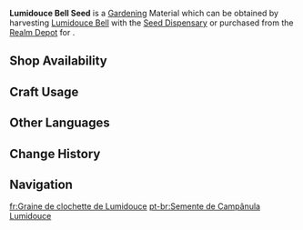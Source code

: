 {{Item Infobox
|id           = 130030
|image        = Item Lumidouce Bell Seed.png
|type         = Gardening Materials
|group        = Luxuriant Glebe
|invCategory  = Seed Dispensary
|description  = A seed obtained from the [[Seed Dispensary]]. A quality seed full of life, just waiting to be planted in the fields of the Realm Within. After some time, it will grow into a [[Lumidouce Bell]].
|source1      = Harvesting [[Lumidouce Bell]] with the [[Seed Dispensary]]
|source2      = [[Serenitea Pot/Realm Depot|Realm Depot]]
}}
'''Lumidouce Bell Seed''' is a [[Gardening]] Material which can be obtained by harvesting [[Lumidouce Bell]] with the [[Seed Dispensary]] or purchased from the [[Realm Depot]] for {{Item|Realm Currency|30|x=5}}.

==Shop Availability==
{{Shop Availability|currency=Realm Currency}}

==Craft Usage==
{{Craft Usage}}

==Other Languages==
{{Other Languages
|en      = Lumidouce Bell Seed
|zhs     = 「柔灯铃」的种子
|zhs_rm  = "Róudēng Líng" de Zhǒngzǐ
|zht     = 「柔燈鈴」的種子
|zht_rm  = "Róudēng Líng" de Zhǒngzǐ
|ja      = 「ルミドゥースベル」の種
|ja_rm   = "Rumiduusu Beru" no Tane
|ko      = 「등방울꽃」 씨앗
|es      = Semilla de campanilla lumidulce
|fr      = Graine de clochette de Lumidouce
|ru      = Семена лампового колокольчика
|th      = Lumidouce Bell Seed
|vi      = Hạt Giống Hoa Lumidouce
|de      = Lumidouce-Glockenblume-Samen
|id      = Lumidouce Bell Seed
|pt      = Semente de Campânula Lumidouce
|tr      = Lumidouce Çanı Tohumu
|it      = Seme di campanula di Lumidouce
}}

==Change History==
{{Change History|4.0}}

==Navigation==
{{Material Navbox|type=Gardening Materials}}

[[fr:Graine de clochette de Lumidouce]]
[[pt-br:Semente de Campânula Lumidouce]]